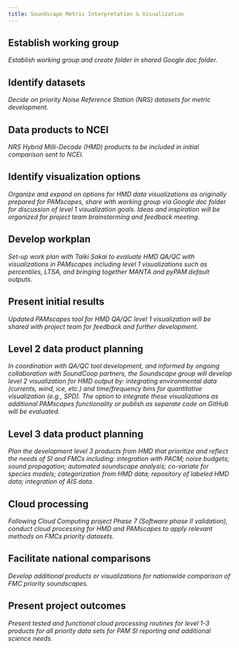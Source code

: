 ```yaml
---
title: Soundscape Metric Interpretation & Visualization
---
```

## Establish working group
*Establish working group and create folder in shared Google doc folder.*

## Identify datasets
*Decide on priority Noise Reference Station (NRS) datasets for metric development.*

## Data products to NCEI
*NRS Hybrid Milli-Decade (HMD) products to be included in initial comparison sent to NCEI.*

## Identify visualization options
*Organize and expand on options for HMD data visualizations as originally prepared for PAMscapes, share with working group via Google doc folder for discussion of level 1 visualization goals. Ideas and inspiration will be organized for project team brainstorming and feedback meeting.*

## Develop workplan
*Set-up work plan with Taiki Sakai to evaluate HMD QA/QC with visualizations in PAMscapes including level 1 visualizations such as percentiles, LTSA, and bringing together MANTA and pyPAM default outputs.*

## Present initial results
*Updated PAMscapes tool for HMD QA/QC level 1 visualization will be shared with project team for feedback and further development.*

## Level 2 data product planning
*In coordination with QA/QC tool development, and informed by ongoing collaboration with SoundCoop partners, the Soundscape group will develop level 2 visualization for HMD output by: integrating environmental data (currents, wind, ice, etc.) and time/frequency bins for quantitative visualization (e.g., SPD). The option to integrate these visualizations as additional PAMscapes functionality or publish as separate code on GitHub will be evaluated.*

## Level 3 data product planning
*Plan the development level 3 products from HMD that prioritize and reflect the needs of SI and FMCs including: integration with PACM; noise budgets; sound propagation; automated soundscape analysis; co-variate for species models; categorization from HMD data; repository of labeled HMD data; integration of AIS data.*

## Cloud processing
*Following Cloud Computing project Phase 7 (Software phase II validation), conduct cloud processing for HMD and PAMscapes to apply relevant methods on FMCs priority datasets.*

## Facilitate national comparisons
*Develop additional products or visualizations for nationwide comparison of FMC priority soundscapes.*

## Present project outcomes
*Present tested and functional cloud processing routines for level 1-3 products for all priority data sets for PAM SI reporting and additional science needs.*
